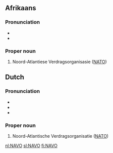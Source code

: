 {{also|navo}}
==Afrikaans==
{{wikipedia|Noord-Atlantiese Verdragsorganisasie|lang=af}}

===Pronunciation===
* {{IPA|/ˈnɐː.foə̯/|lang=af}}
* {{hyphenation|NA|VO}}

===Proper noun===
{{head|af|proper noun}}

# Noord-Atlantiese Verdragsorganisasie ([[NATO]])

==Dutch==
{{wikipedia|Noord-Atlantische Verdragsorganisatie|lang=nl}}

===Pronunciation===
* {{IPA|/ˈnaː.voː/|lang=nl}}
* {{audio|Nl-NAVO.ogg|Audio|lang=nl}}
* {{hyphenation|NA|VO}}

===Proper noun===
{{head|nl|proper noun}}

# Noord-Atlantische Verdragsorganisatie ([[NATO]])

[[nl:NAVO]]
[[sl:NAVO]]
[[fi:NAVO]]